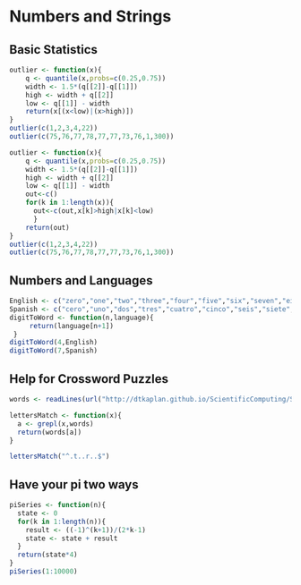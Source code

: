 Numbers and Strings
================
  
## Basic Statistics
```r
outlier <- function(x){
    q <- quantile(x,probs=c(0.25,0.75))
    width <- 1.5*(q[[2]]-q[[1]])
    high <- width + q[[2]]
    low <- q[[1]] - width
    return(x[(x<low)|(x>high)])
}
outlier(c(1,2,3,4,22))
outlier(c(75,76,77,78,77,77,73,76,1,300))
```

```r
outlier <- function(x){
    q <- quantile(x,probs=c(0.25,0.75))
    width <- 1.5*(q[[2]]-q[[1]])
    high <- width + q[[2]]
    low <- q[[1]] - width
    out<-c()
    for(k in 1:length(x)){
      out<-c(out,x[k]>high|x[k]<low)
      }
    return(out)
}
outlier(c(1,2,3,4,22))
outlier(c(75,76,77,78,77,77,73,76,1,300))

```

## Numbers and Languages
```r
English <- c("zero","one","two","three","four","five","six","seven","eight","nine")
Spanish <- c("cero","uno","dos","tres","cuatro","cinco","seis","siete","ocho","nueve")
digitToWord <- function(n,language){
     return(language[n+1])
 }
digitToWord(4,English)
digitToWord(7,Spanish)
`````````````

## Help for Crossword Puzzles
```r
words <- readLines(url("http://dtkaplan.github.io/ScientificComputing/Syllabus/Daily/Day-07/word_list_moby_crossword-flat/word_list_moby_crossword.flat.txt"))

lettersMatch <- function(x){
  a <- grepl(x,words)
  return(words[a])
}

lettersMatch("^.t..r..$")
```
## Have your pi two ways
```r
piSeries <- function(n){
  state <- 0
  for(k in 1:length(n)){
    result <- ((-1)^(k+1))/(2*k-1)
    state <- state + result
  }
  return(state*4)
}
piSeries(1:10000)
```